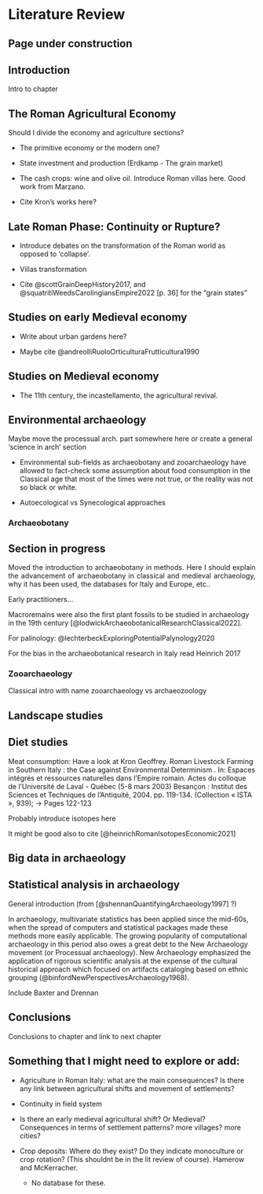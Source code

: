 # Literature Review

::: callout-important
## Page under construction {style="text-align:justify;"}
:::

## Introduction

Intro to chapter

## The Roman Agricultural Economy

::: {.callout-alert}
Should I divide the economy and agriculture sections? 
:::

-   The primitive economy or the modern one?

-   State investment and production (Erdkamp - The grain market)

-   The cash crops: wine and olive oil. Introduce Roman villas here. Good work from Marzano.

-   Cite Kron's works here?

## Late Roman Phase: Continuity or Rupture? 

-   Introduce debates on the transformation of the Roman world as opposed to 'collapse'.

-   Villas transformation

-   Cite @scottGrainDeepHistory2017, and @squatritiWeedsCarolingiansEmpire2022 [p. 36] for the "grain states"

## Studies on early Medieval economy

-   Write about urban gardens here?

-   Maybe cite @andreolliRuoloOrticulturaFrutticultura1990

## Studies on Medieval economy

-   The 11th century, the incastellamento, the agricultural revival. 

## Environmental archaeology

Maybe move the processual arch. part somewhere here or create a general 'science in arch' section

-   Environmental sub-fields as archaeobotany and zooarchaeology have allowed to fact-check some assumption about food consumption in the Classical age that most of the times were not true, or the reality was not so black or white.

-   Autoecological vs Synecological approaches

### Archaeobotany {style="text-align:justify"}

::: callout-important
## Section in progress {style="text-align:justify;"}

Moved the introduction to archaeobotany in methods. Here I should explain the advancement of archaeobotany in classical and medieval archaeology, why it has been used, the databases for Italy and Europe, etc..
:::

Early practitioners...

Macroremains were also the first plant fossils to be studied in archaeology in the 19th century [@lodwickArchaeobotanicalResearchClassical2022].

For palinology: @lechterbeckExploringPotentialPalynology2020

For the bias in the archaeobotanical research in Italy read Heinrich 2017

### Zooarchaeology

Classical intro with name zooarchaeology vs archaeozoology

## Landscape studies

## Diet studies

Meat consumption: Have a look at Kron Geoffrey. Roman Livestock Farming in Southern Italy : the Case against Environmental Determinism . In: Espaces intégrés et ressources naturelles dans l'Empire romain. Actes du colloque de l'Université de Laval - Québec (5-8 mars 2003) Besançon : Institut des Sciences et Techniques de l'Antiquité, 2004. pp. 119-134. (Collection « ISTA », 939); -\> Pages 122-123

Probably introduce isotopes here

It might be good also to cite [@heinrichRomanIsotopesEconomic2021]

## Big data in archaeology

## Statistical analysis in archaeology

General introduction (from [@shennanQuantifyingArchaeology1997] ?)

In archaeology, multivariate statistics has been applied since the mid-60s, when the spread of computers and statistical packages made these methods more easily applicable. The growing popularity of computational archaeology in this period also owes a great debt to the New Archaeology movement (or Processual archaeology). New Archaeology emphasized the application of rigorous scientific analysis at the expense of the cultural historical approach which focused on artifacts cataloging based on ethnic grouping (@binfordNewPerspectivesArchaeology1968).

Include Baxter and Drennan

## Conclusions

Conclusions to chapter and link to next chapter

## Something that I might need to explore or add:

-   Agriculture in Roman Italy: what are the main consequences? Is there any link between agricultural shifts and movement of settlements?

-   Continuity in field system

-   Is there an early medieval agricultural shift? Or Medieval? Consequences in terms of settlement patterns? more villages? more cities?

-   Crop deposits: Where do they exist? Do they indicate monoculture or crop rotation? (This shouldnt be in the lit review of course). Hamerow and McKerracher.

    -   No database for these.
